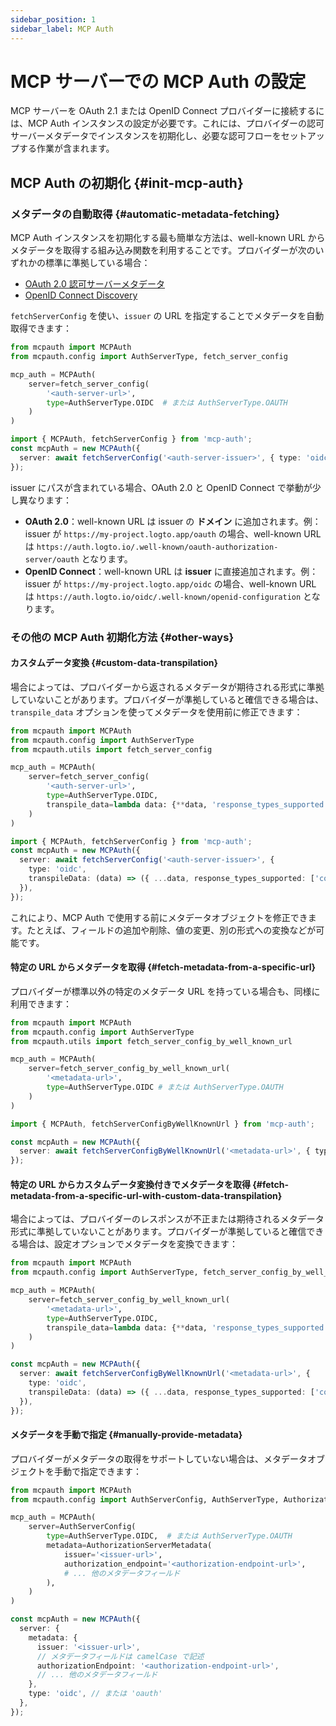 ```yaml
---
sidebar_position: 1
sidebar_label: MCP Auth
---
```



# MCP サーバーでの MCP Auth の設定

MCP サーバーを OAuth 2.1 または OpenID Connect プロバイダーに接続するには、MCP Auth インスタンスの設定が必要です。これには、プロバイダーの認可サーバーメタデータでインスタンスを初期化し、必要な認可フローをセットアップする作業が含まれます。

## MCP Auth の初期化 \{#init-mcp-auth}

### メタデータの自動取得 \{#automatic-metadata-fetching}

MCP Auth インスタンスを初期化する最も簡単な方法は、well-known URL からメタデータを取得する組み込み関数を利用することです。プロバイダーが次のいずれかの標準に準拠している場合：

- [OAuth 2.0 認可サーバーメタデータ](https://datatracker.ietf.org/doc/html/rfc8414)
- [OpenID Connect Discovery](https://openid.net/specs/openid-connect-discovery-1_0.html)

`fetchServerConfig` を使い、`issuer` の URL を指定することでメタデータを自動取得できます：

<Tabs groupId="sdk">
<TabItem value="python" label="Python">

```python
from mcpauth import MCPAuth
from mcpauth.config import AuthServerType, fetch_server_config

mcp_auth = MCPAuth(
    server=fetch_server_config(
        '<auth-server-url>',
        type=AuthServerType.OIDC  # または AuthServerType.OAUTH
    )
)
```

</TabItem>
<TabItem value="node" label="Node.js">

```ts
import { MCPAuth, fetchServerConfig } from 'mcp-auth';
const mcpAuth = new MCPAuth({
  server: await fetchServerConfig('<auth-server-issuer>', { type: 'oidc' }), // または 'oauth'
});
```

</TabItem>
</Tabs>

issuer にパスが含まれている場合、OAuth 2.0 と OpenID Connect で挙動が少し異なります：

- **OAuth 2.0**：well-known URL は issuer の **ドメイン** に追加されます。例：issuer が `https://my-project.logto.app/oauth` の場合、well-known URL は `https://auth.logto.io/.well-known/oauth-authorization-server/oauth` となります。
- **OpenID Connect**：well-known URL は **issuer** に直接追加されます。例：issuer が `https://my-project.logto.app/oidc` の場合、well-known URL は `https://auth.logto.io/oidc/.well-known/openid-configuration` となります。

### その他の MCP Auth 初期化方法 \{#other-ways}

#### カスタムデータ変換 \{#custom-data-transpilation}

場合によっては、プロバイダーから返されるメタデータが期待される形式に準拠していないことがあります。プロバイダーが準拠していると確信できる場合は、`transpile_data` オプションを使ってメタデータを使用前に修正できます：

<Tabs groupId="sdk">
<TabItem value="python" label="Python">

```python
from mcpauth import MCPAuth
from mcpauth.config import AuthServerType
from mcpauth.utils import fetch_server_config

mcp_auth = MCPAuth(
    server=fetch_server_config(
        '<auth-server-url>',
        type=AuthServerType.OIDC,
        transpile_data=lambda data: {**data, 'response_types_supported': ['code']} # [!code highlight]
    )
)
```

</TabItem>
<TabItem value="node" label="Node.js">

```ts
import { MCPAuth, fetchServerConfig } from 'mcp-auth';
const mcpAuth = new MCPAuth({
  server: await fetchServerConfig('<auth-server-issuer>', {
    type: 'oidc',
    transpileData: (data) => ({ ...data, response_types_supported: ['code'] }), // [!code highlight]
  }),
});
```

</TabItem>
</Tabs>

これにより、MCP Auth で使用する前にメタデータオブジェクトを修正できます。たとえば、フィールドの追加や削除、値の変更、別の形式への変換などが可能です。

#### 特定の URL からメタデータを取得 \{#fetch-metadata-from-a-specific-url}

プロバイダーが標準以外の特定のメタデータ URL を持っている場合も、同様に利用できます：

<Tabs groupId="sdk">
<TabItem value="python" label="Python">

```python
from mcpauth import MCPAuth
from mcpauth.config import AuthServerType
from mcpauth.utils import fetch_server_config_by_well_known_url

mcp_auth = MCPAuth(
    server=fetch_server_config_by_well_known_url(
        '<metadata-url>',
        type=AuthServerType.OIDC # または AuthServerType.OAUTH
    )
)
```

</TabItem>
<TabItem value="node" label="Node.js">

```ts
import { MCPAuth, fetchServerConfigByWellKnownUrl } from 'mcp-auth';

const mcpAuth = new MCPAuth({
  server: await fetchServerConfigByWellKnownUrl('<metadata-url>', { type: 'oidc' }), // または 'oauth'
});
```

</TabItem>
</Tabs>

#### 特定の URL からカスタムデータ変換付きでメタデータを取得 \{#fetch-metadata-from-a-specific-url-with-custom-data-transpilation}

場合によっては、プロバイダーのレスポンスが不正または期待されるメタデータ形式に準拠していないことがあります。プロバイダーが準拠していると確信できる場合は、設定オプションでメタデータを変換できます：

<Tabs groupId="sdk">
<TabItem value="python" label="Python">

```python
from mcpauth import MCPAuth
from mcpauth.config import AuthServerType, fetch_server_config_by_well_known_url

mcp_auth = MCPAuth(
    server=fetch_server_config_by_well_known_url(
        '<metadata-url>',
        type=AuthServerType.OIDC,
        transpile_data=lambda data: {**data, 'response_types_supported': ['code']} # [!code highlight]
    )
)
```

</TabItem>
<TabItem value="node" label="Node.js">

```ts
const mcpAuth = new MCPAuth({
  server: await fetchServerConfigByWellKnownUrl('<metadata-url>', {
    type: 'oidc',
    transpileData: (data) => ({ ...data, response_types_supported: ['code'] }), // [!code highlight]
  }),
});
```

</TabItem>
</Tabs>

#### メタデータを手動で指定 \{#manually-provide-metadata}

プロバイダーがメタデータの取得をサポートしていない場合は、メタデータオブジェクトを手動で指定できます：

<Tabs groupId="sdk">
<TabItem value="python" label="Python">

```python
from mcpauth import MCPAuth
from mcpauth.config import AuthServerConfig, AuthServerType, AuthorizationServerMetadata

mcp_auth = MCPAuth(
    server=AuthServerConfig(
        type=AuthServerType.OIDC,  # または AuthServerType.OAUTH
        metadata=AuthorizationServerMetadata(
            issuer='<issuer-url>',
            authorization_endpoint='<authorization-endpoint-url>',
            # ... 他のメタデータフィールド
        ),
    )
)
```

</TabItem>
<TabItem value="node" label="Node.js">

```ts
const mcpAuth = new MCPAuth({
  server: {
    metadata: {
      issuer: '<issuer-url>',
      // メタデータフィールドは camelCase で記述
      authorizationEndpoint: '<authorization-endpoint-url>',
      // ... 他のメタデータフィールド
    },
    type: 'oidc', // または 'oauth'
  },
});
```

</TabItem>
</Tabs>
